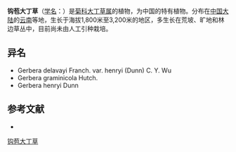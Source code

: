 {{Speciesbox
| name = 钩苞大丁草
| status = 
| status_system = 
| image =
| genus = Gerbera
| species = delavayi
| authority = Franch.
}}

'''钩苞大丁草'''（[[学名|学名]]：{{lang|la|''Gerbera delavayi''}}）是[[菊科|菊科]][[大丁草属|大丁草属]]的植物，为中国的特有植物。分布在[[中国大陆|中国大陆]]的[[云南|云南]]等地，生长于海拔1,800米至3,200米的地区，多生长在荒坡、旷地和林边草丛中，目前尚未由人工引种栽培。

== 异名 ==
* Gerbera delavayi Franch. var. henryi (Dunn) C. Y. Wu
* Gerbera graminicola Hutch.
* Gerbera henryi Dunn

== 参考文献 ==
<div class="references-small">
* {{cite web| url =http://www.bioinfo.cn/db05/KmzwSpecies.php?action=view&id=4410| title =钩苞大丁草| work =《中国高等植物数据库全库》| publisher =中国科学院微生物研究所| author =昆明植物研究所| accessdate =2009-02-25| deadurl =yes| archiveurl =https://web.archive.org/web/20160305041728/http://www.bioinfo.cn/db05/KmzwSpecies.php?action=view&id=4410| archivedate =2016-03-05}}
</div>
{{Taxonbar|from=Q15231136}}

[[Category:大丁草属|钩苞大丁草]]


{{植物小作品}}
